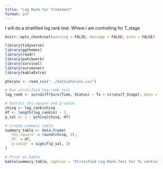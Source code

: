 ```yaml
---
title: "Log Rank for Treatment"
format: pdf
---
```


I will do a stratified log rank test. Where I am controlling for T_stage

```r
knitr::opts_chunk$set(warning = FALSE, message = FALSE, echo = FALSE)

library(tidyverse)
library(ggthemes)
library(readr)
library(patchwork)
library(survival)
library(survminer)
library(kableExtra)

pharynx <- read_csv("../data/pharynx.csv")
```

```r
# Run stratified log-rank test
log_rank <- survdiff(Surv(Time, Status) ~ Tx + strata(T_Stage), data = pharynx)

# Extract chi-square and p-value
chisq <- log_rank$chisq
df <- length(log_rank$n) - 1
p_val <- 1 - pchisq(chisq, df)

# Create summary table
summary_table <- data.frame(
  `Chi-square` = round(chisq, 2),
  `df` = df,
  `p-value` = signif(p_val, 3)
)

# Print as kable
kable(summary_table, caption = "Stratified Log-Rank Test for Tx controlling for T_Stage")

```

